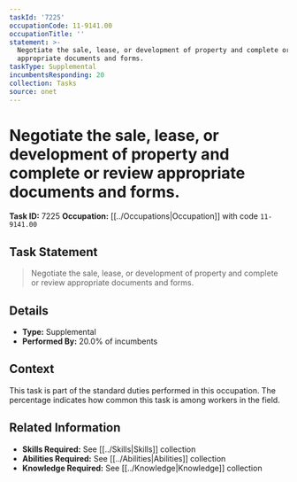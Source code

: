 ```yaml
---
taskId: '7225'
occupationCode: 11-9141.00
occupationTitle: ''
statement: >-
  Negotiate the sale, lease, or development of property and complete or review
  appropriate documents and forms.
taskType: Supplemental
incumbentsResponding: 20
collection: Tasks
source: onet
---
```

# Negotiate the sale, lease, or development of property and complete or review appropriate documents and forms.

**Task ID:** 7225
**Occupation:** [[../Occupations|Occupation]] with code `11-9141.00`

## Task Statement

> Negotiate the sale, lease, or development of property and complete or review appropriate documents and forms.

## Details

- **Type:** Supplemental
- **Performed By:** 20.0% of incumbents

## Context

This task is part of the standard duties performed in this occupation. The percentage indicates how common this task is among workers in the field.

## Related Information

- **Skills Required:** See [[../Skills|Skills]] collection
- **Abilities Required:** See [[../Abilities|Abilities]] collection
- **Knowledge Required:** See [[../Knowledge|Knowledge]] collection

